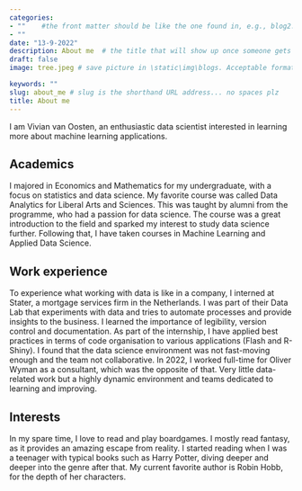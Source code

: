 ```yaml
---
categories:  
- ""    #the front matter should be like the one found in, e.g., blog2.md. It cannot be like the normal Rmd we used
- ""
date: "13-9-2022"
description: About me  # the title that will show up once someone gets to this page
draft: false
image: tree.jpeg # save picture in \static\img\blogs. Acceptable formats= jpg, jpeg, or png . Your iPhone pics wont work

keywords: ""
slug: about_me # slug is the shorthand URL address... no spaces plz
title: About me
---
```


I am Vivian van Oosten, an enthusiastic data scientist interested in learning more about machine learning applications.
  

## Academics

I majored in Economics and Mathematics for my undergraduate, with a focus on statistics and data science. My favorite course was called Data Analytics for Liberal Arts and Sciences. This was taught by alumni from the programme, who had a passion for data science. The course was a great introduction to the field and sparked my interest to study data science further. Following that, I have taken courses in Machine Learning and Applied Data Science. 

## Work experience

To experience what working with data is like in a company, I interned at Stater, a mortgage services firm in the Netherlands. I was part of their Data Lab that experiments with data and tries to automate processes and provide insights to the business. I learned the importance of legibility, version control and documentation. As part of the internship, I have applied best practices in terms of code organisation to various applications (Flash and R-Shiny). I found that the data science environment was not fast-moving enough and the team not collaborative. In 2022, I worked full-time for Oliver Wyman as a consultant, which was the opposite of that. Very little data-related work but a highly dynamic environment and teams dedicated to learning and improving.

## Interests

In my spare time, I love to read and play boardgames. I mostly read fantasy, as it provides an amazing escape from reality. I started reading when I was a teenager with typical books such as Harry Potter, diving deeper and deeper into the genre after that. My current favorite author is Robin Hobb, for the depth of her characters. 




